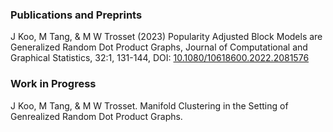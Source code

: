 ### Publications and Preprints

J Koo, M Tang, & M W Trosset (2023) Popularity Adjusted Block Models are Generalized Random Dot Product Graphs, Journal of Computational and Graphical Statistics, 32:1, 131-144, DOI: [10.1080/10618600.2022.2081576](https://doi.org/10.1080/10618600.2022.2081576)

### Work in Progress

J Koo, M Tang, & M W Trosset. Manifold Clustering in the Setting of Genrealized Random Dot Product Graphs. 